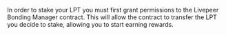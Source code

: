 In order to stake your LPT you must first grant permissions to the Livepeer
Bonding Manager contract. This will allow the contract to transfer the LPT you decide to stake, allowing you to start earning rewards.
